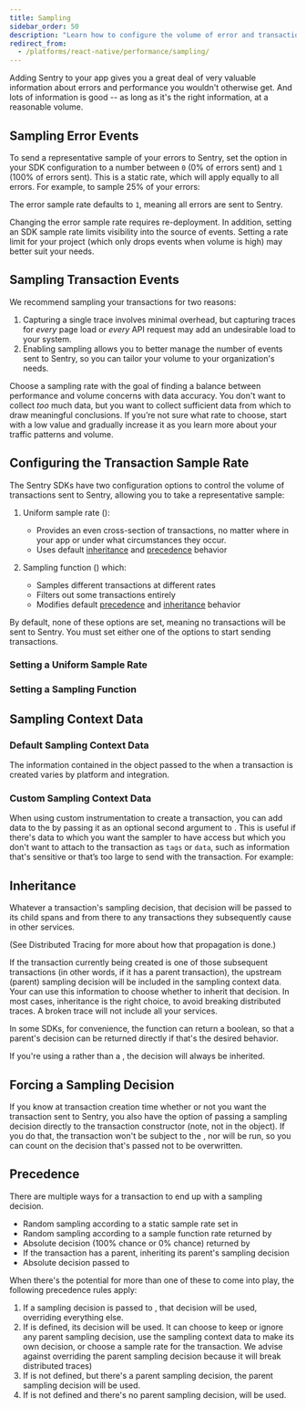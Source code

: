 ```yaml
---
title: Sampling
sidebar_order: 50
description: "Learn how to configure the volume of error and transaction events sent to Sentry."
redirect_from:
  - /platforms/react-native/performance/sampling/
---
```


Adding Sentry to your app gives you a great deal of very valuable information about errors and performance you wouldn't otherwise get. And lots of information is good -- as long as it's the right information, at a reasonable volume.

## Sampling Error Events

To send a representative sample of your errors to Sentry, set the <PlatformIdentifier name="sample-rate" /> option in your SDK configuration to a number between `0` (0% of errors sent) and `1` (100% of errors sent). This is a static rate, which will apply equally to all errors. For example, to sample 25% of your errors:

<PlatformContent includePath="configuration/sample-rate" />

The error sample rate defaults to `1`, meaning all errors are sent to Sentry.

<Note>

Changing the error sample rate requires re-deployment. In addition, setting an SDK sample rate limits visibility into the source of events. Setting a rate limit for your project (which only drops events when volume is high) may better suit your needs.

</Note>

## Sampling Transaction Events

We recommend sampling your transactions for two reasons:

1. Capturing a single trace involves minimal overhead, but capturing traces for _every_ page load or _every_ API request may add an undesirable load to your system.
2. Enabling sampling allows you to better manage the number of events sent to Sentry, so you can tailor your volume to your organization's needs.

Choose a sampling rate with the goal of finding a balance between performance and volume concerns with data accuracy. You don't want to collect _too_ much data, but you want to collect sufficient data from which to draw meaningful conclusions. If you’re not sure what rate to choose, start with a low value and gradually increase it as you learn more about your traffic patterns and volume.

## Configuring the Transaction Sample Rate

The Sentry SDKs have two configuration options to control the volume of transactions sent to Sentry, allowing you to take a representative sample:

1. Uniform sample rate (<PlatformIdentifier name="traces-sample-rate" />):

   - Provides an even cross-section of transactions, no matter where in your app or under what circumstances they occur.
   - Uses default [inheritance](#inheritance) and [precedence](#precedence) behavior

2. Sampling function (<PlatformIdentifier name="traces-sampler" />) which:
   - Samples different transactions at different rates
   - <PlatformLink to="/configuration/filtering/">Filters</PlatformLink> out some
     transactions entirely
   - Modifies default [precedence](#precedence) and [inheritance](#inheritance) behavior

By default, none of these options are set, meaning no transactions will be sent to Sentry. You must set either one of the options to start sending transactions.

### Setting a Uniform Sample Rate

<PlatformContent includePath="performance/uniform-sample-rate" />

### Setting a Sampling Function

<PlatformContent includePath="performance/sampling-function-intro" />

## Sampling Context Data

### Default Sampling Context Data

The information contained in the <PlatformIdentifier name="sampling-context" /> object passed to the <PlatformIdentifier name="traces-sampler" /> when a transaction is created varies by platform and integration.

<PlatformContent includePath="performance/default-sampling-context" />

### Custom Sampling Context Data

When using custom instrumentation to create a transaction, you can add data to the <PlatformIdentifier name="sampling-context" /> by passing it as an optional second argument to <PlatformIdentifier name="start-transaction" />. This is useful if there's data to which you want the sampler to have access but which you don't want to attach to the transaction as `tags` or `data`, such as information that's sensitive or that’s too large to send with the transaction. For example:

<PlatformContent includePath="performance/custom-sampling-context" />

## Inheritance

Whatever a transaction's sampling decision, that decision will be passed to its child spans and from there to any transactions they subsequently cause in other services.

(See <PlatformLink to="/usage/distributed-tracing/">Distributed Tracing</PlatformLink> for more about how that propagation is done.)

If the transaction currently being created is one of those subsequent transactions (in other words, if it has a parent transaction), the upstream (parent) sampling decision will be included in the sampling context data. Your <PlatformIdentifier name="traces-sampler" /> can use this information to choose whether to inherit that decision. In most cases, inheritance is the right choice, to avoid breaking distributed traces. A broken trace will not include all your services.

<PlatformContent includePath="performance/always-inherit-sampling-decision">

In some SDKs, for convenience, the <PlatformIdentifier name="traces-sampler" /> function can return a boolean, so that a parent's decision can be returned directly if that's the desired behavior.

</PlatformContent>

If you're using a <PlatformIdentifier name="traces-sample-rate" /> rather than a <PlatformIdentifier name="traces-sampler" />, the decision will always be inherited.

## Forcing a Sampling Decision

If you know at transaction creation time whether or not you want the transaction sent to Sentry, you also have the option of passing a sampling decision directly to the transaction constructor (note, not in the <PlatformIdentifier name="custom-sampling-context" /> object). If you do that, the transaction won't be subject to the <PlatformIdentifier name="traces-sample-rate" />, nor will <PlatformIdentifier name="traces-sampler" /> be run, so you can count on the decision that's passed not to be overwritten.

<PlatformContent includePath="performance/force-sampling-decision" />

## Precedence

There are multiple ways for a transaction to end up with a sampling decision.

- Random sampling according to a static sample rate set in <PlatformIdentifier name="traces-sample-rate" />
- Random sampling according to a sample function rate returned by <PlatformIdentifier name="traces-sampler" />
- Absolute decision (100% chance or 0% chance) returned by <PlatformIdentifier name="traces-sampler" />
- If the transaction has a parent, inheriting its parent's sampling decision
- Absolute decision passed to <PlatformIdentifier name="start-transaction" />

When there's the potential for more than one of these to come into play, the following precedence rules apply:

1. If a sampling decision is passed to <PlatformIdentifier name="start-transaction" />, that decision will be used, overriding everything else.
1. If <PlatformIdentifier name="traces-sampler" /> is defined, its decision will be used. It can choose to keep or ignore any parent sampling decision, use the sampling context data to make its own decision, or choose a sample rate for the transaction. We advise against overriding the parent sampling decision because it will break distributed traces)
1. If <PlatformIdentifier name="traces-sampler" /> is not defined, but there's a parent sampling decision, the parent sampling decision will be used.
1. If <PlatformIdentifier name="traces-sampler" /> is not defined and there's no parent sampling decision, <PlatformIdentifier name="traces-sample-rate" /> will be used.
